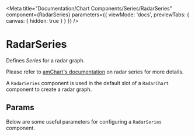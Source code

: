 
<Meta
  title="Documentation/Chart Components/Series/RadarSeries"
  component={RadarSeries}
  parameters={{ viewMode: 'docs', previewTabs: { canvas: { hidden: true } } }}
/>

# RadarSeries

Defines _Series_ for a radar graph.

Please refer to [amChart's documentation](https://www.amcharts.com/docs/v4/reference/radarseries/) on radar series for more details.

A `RadarSeries` component is used in the default slot of a `RadarChart` component to create a radar graph.

## Params

Below are some useful parameters for configuring a `RadarSeries` component.

<Props of={RadarSeries} />
